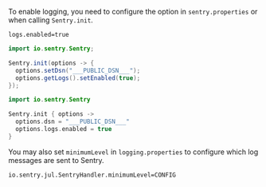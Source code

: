 To enable logging, you need to configure the option in `sentry.properties` or when calling `Sentry.init`.

```properties {tabTitle: sentry.properties}
logs.enabled=true
```

```java {tabTitle: Sentry.init (Java)} {5}
import io.sentry.Sentry;

Sentry.init(options -> {
  options.setDsn("___PUBLIC_DSN___");
  options.getLogs().setEnabled(true);
});
```

```kotlin {tabTitle: Sentry.init(Kotlin)} {5}
import io.sentry.Sentry

Sentry.init { options ->
  options.dsn = "___PUBLIC_DSN___"
  options.logs.enabled = true
}
```

You may also set `minimumLevel` in `logging.properties` to configure which log messages are sent to Sentry.

```properties {tabTitle: logging.properties}
io.sentry.jul.SentryHandler.minimumLevel=CONFIG
```